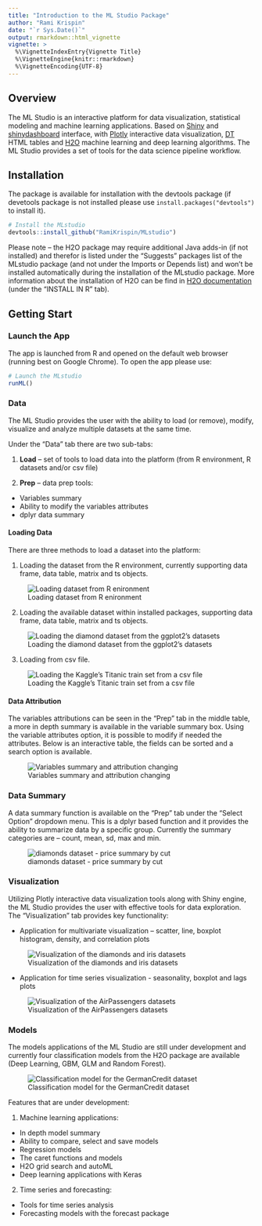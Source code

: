 ```yaml
---
title: "Introduction to the ML Studio Package"
author: "Rami Krispin"
date: "`r Sys.Date()`"
output: rmarkdown::html_vignette
vignette: >
  %\VignetteIndexEntry{Vignette Title}
  %\VignetteEngine{knitr::rmarkdown}
  %\VignetteEncoding{UTF-8}
---
```

## **Overview**

The ML Studio is an interactive platform for data visualization, statistical modeling and machine learning applications. Based on [Shiny](http://shiny.rstudio.com/) and [shinydashboard](https://rstudio.github.io/shinydashboard/) interface, with [Plotly](https://plot.ly/r/) interactive data visualization, [DT](https://rstudio.github.io/DT/) HTML tables and [H2O](https://www.h2o.ai/) machine learning and deep learning algorithms. The ML Studio provides a set of tools for the data science pipeline workflow.
 
## **Installation**

The package is available for installation with the devtools package (if devetools package is not installed please use `install.packages("devtools")` to install it).

```r
# Install the MLstudio
devtools::install_github("RamiKrispin/MLstudio")
```
Please note – the H2O package may require additional Java adds-in (if not installed) and therefor is listed under the “Suggests” packages list of the MLstudio package (and not under the Imports or Depends list) and won’t be installed automatically during the installation of the MLstudio package. More information about the installation of H2O can be find in [H2O documentation](http://h2o-release.s3.amazonaws.com/h2o/rel-weierstrass/7/index.html) (under the "INSTALL IN R" tab).

## **Getting Start**
### **Launch the App**
The app is launched from R and opened on the default web browser (running best on Google Chrome). To open the app please use:

```r
# Launch the MLstudio
runML()
```

### **Data**

The ML Studio provides the user with the ability to load (or remove), modify, visualize and analyze multiple datasets at the same time.

Under the “Data” tab there are two sub-tabs:

1.	**Load** – set of tools to load data into the platform (from R environment, R datasets and/or csv file)

2.	**Prep** – data prep tools:

- Variables summary
- Ability to modify the variables attributes 
- dplyr data summary


#### **Loading Data**
There are three methods to load a dataset into the platform:

1.	Loading the dataset from the R environment, currently supporting data frame, data table, matrix and ts objects.

![Loading dataset from R enironment](https://github.com/RamiKrispin/MLstudio/blob/master/vignettes/gif/Load_from_R.gif)

2.	Loading the available dataset within installed packages, supporting data frame, data table, matrix and ts objects.

![Loading the diamond dataset from the ggplot2's datasets](https://github.com/RamiKrispin/MLstudio/blob/master/vignettes/gif/Installed_R_Datasets.gif)

3.	Loading from csv file.

![Loading the Kaggle's Titanic train set from a csv file](https://github.com/RamiKrispin/MLstudio/blob/master/vignettes/gif/Load_CSV.gif)

#### **Data Attribution**

The variables attributions can be seen in the “Prep” tab in the middle table, a more in depth summary is available in the variable summary box. Using the variable attributes option, it is possible to modify if needed the attributes. Below is an interactive table, the fields can be sorted and a search option is available. 

![Variables summary and attribution changing](https://github.com/RamiKrispin/MLstudio/blob/master/vignettes/gif/Data_Prep.gif)


### **Data Summary**

A data summary function is available on the “Prep” tab under the “Select Option” dropdown menu. This is a dplyr based function and it provides the ability to summarize data by a specific group. Currently the summary categories are – count, mean, sd, max and min.

![diamonds dataset - price summary by cut](https://github.com/RamiKrispin/MLstudio/blob/master/vignettes/gif/Data_Summary.gif)

### **Visualization**

Utilizing Plotly interactive data visualization tools along with Shiny engine, the ML Studio provides the user with effective tools for data exploration. The "Visualization" tab provides key functionality:

- Application for multivariate visualization – scatter, line, boxplot histogram, density, and correlation plots

![Visualization of the diamonds and iris datasets](https://github.com/RamiKrispin/MLstudio/blob/master/vignettes/gif/Data_Vis.gif)

- Application for time series visualization - seasonality, boxplot and lags plots

![Visualization of the AirPassengers datasets](https://github.com/RamiKrispin/MLstudio/blob/master/vignettes/gif/Data_Vis_ts.gif)

### **Models**

The models applications of the ML Studio are still under development and currently four classification models from the H2O package are available (Deep Learning, GBM, GLM and Random Forest).

![Classification model for the GermanCredit dataset](https://github.com/RamiKrispin/MLstudio/blob/master/vignettes/gif/Models.gif)

Features that are under development:

1. Machine learning applications:
- In depth model summary
- Ability to compare, select and save models
- Regression models
- The caret functions and models
- H2O grid search and autoML
- Deep learning applications with Keras

2. Time series and forecasting:
- Tools for time series analysis
- Forecasting models with the forecast package
